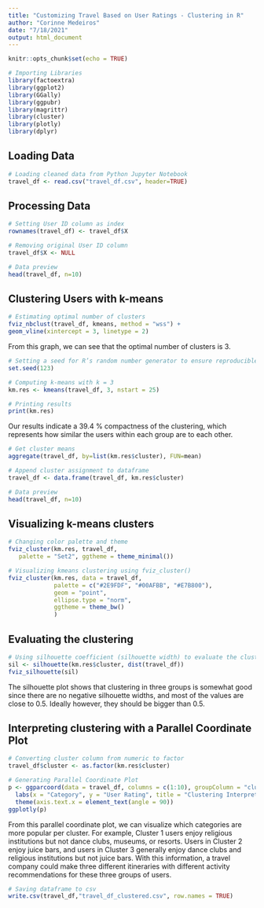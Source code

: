 ```yaml
---
title: "Customizing Travel Based on User Ratings - Clustering in R"
author: "Corinne Medeiros"
date: "7/18/2021"
output: html_document
---
```


```r
knitr::opts_chunk$set(echo = TRUE)
```

```r
# Importing Libraries
library(factoextra)
library(ggplot2)
library(GGally)
library(ggpubr)
library(magrittr)
library(cluster)
library(plotly)
library(dplyr)
```

## Loading Data

```r
# Loading cleaned data from Python Jupyter Notebook
travel_df <- read.csv("travel_df.csv", header=TRUE)
```

## Processing Data

```r
# Setting User ID column as index
rownames(travel_df) <- travel_df$X
```

```r
# Removing original User ID column
travel_df$X <- NULL

# Data preview
head(travel_df, n=10)
```

## Clustering Users with k-means

```r
# Estimating optimal number of clusters
fviz_nbclust(travel_df, kmeans, method = "wss") +
geom_vline(xintercept = 3, linetype = 2)
```

From this graph, we can see that the optimal number of clusters is 3.

```r
# Setting a seed for R’s random number generator to ensure reproducible results
set.seed(123)

# Computing k-means with k = 3
km.res <- kmeans(travel_df, 3, nstart = 25)
```

```r
# Printing results
print(km.res)
```

Our results indicate a 39.4 % compactness of the clustering, which represents how similar the users within each group are to each other.

```r
# Get cluster means
aggregate(travel_df, by=list(km.res$cluster), FUN=mean)

# Append cluster assignment to dataframe
travel_df <- data.frame(travel_df, km.res$cluster)

```

```r
# Data preview
head(travel_df, n=10)
```

## Visualizing k-means clusters

```r
# Changing color palette and theme
fviz_cluster(km.res, travel_df,
   palette = "Set2", ggtheme = theme_minimal())

# Visualizing kmeans clustering using fviz_cluster()
fviz_cluster(km.res, data = travel_df,
             palette = c("#2E9FDF", "#00AFBB", "#E7B800"), 
             geom = "point",
             ellipse.type = "norm", 
             ggtheme = theme_bw()
             )
```

## Evaluating the clustering

```r
# Using silhouette coefficient (silhouette width) to evaluate the clusters
sil <- silhouette(km.res$cluster, dist(travel_df))
fviz_silhouette(sil)

```

The silhouette plot shows that clustering in three groups is somewhat good since there are no negative silhouette widths, and most of the values are close to 0.5. Ideally however, they should be bigger than 0.5.

## Interpreting clustering with a Parallel Coordinate Plot

```r
# Converting cluster column from numeric to factor
travel_df$cluster <- as.factor(km.res$cluster)

# Generating Parallel Coordinate Plot
p <- ggparcoord(data = travel_df, columns = c(1:10), groupColumn = "cluster", scale = "globalminmax") + 
  labs(x = "Category", y = "User Rating", title = "Clustering Interpretation") + 
  theme(axis.text.x = element_text(angle = 90))
ggplotly(p)

```

From this parallel coordinate plot, we can visualize which categories are more popular per cluster. For example, Cluster 1 users enjoy religious institutions but not dance clubs, museums, or resorts. Users in Cluster 2 enjoy juice bars, and users in Cluster 3 generally enjoy dance clubs and religious institutions but not juice bars. With this information, a travel company could make three different itineraries with different activity recommendations for these three groups of users.

```r
# Saving dataframe to csv
write.csv(travel_df,"travel_df_clustered.csv", row.names = TRUE)
```